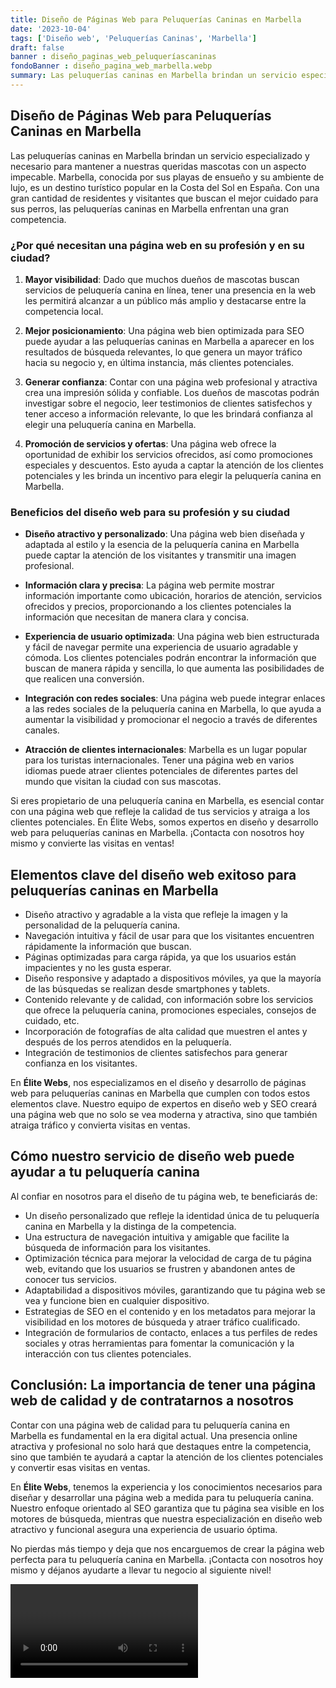 ```yaml
---
title: Diseño de Páginas Web para Peluquerías Caninas en Marbella
date: '2023-10-04'
tags: ['Diseño web', 'Peluquerías Caninas', 'Marbella']
draft: false
banner : diseño_paginas_web_peluqueríascaninas
fondoBanner : diseño_pagina_web_marbella.webp
summary: Las peluquerías caninas en Marbella brindan un servicio especializado y necesario para mantener a nuestras queridas mascotas con un aspecto impecable. Marbella, conocida por sus playas de ensueño y su ambiente de lujo, es un destino turístico popular en la Costa del Sol en España. Con una gran cantidad de residentes y visitantes que buscan el mejor cuidado para sus perros, las peluquerías caninas en Marbella enfrentan una gran competencia.
---
```


## Diseño de Páginas Web para Peluquerías Caninas en Marbella

Las peluquerías caninas en Marbella brindan un servicio especializado y necesario para mantener a nuestras queridas mascotas con un aspecto impecable. Marbella, conocida por sus playas de ensueño y su ambiente de lujo, es un destino turístico popular en la Costa del Sol en España. Con una gran cantidad de residentes y visitantes que buscan el mejor cuidado para sus perros, las peluquerías caninas en Marbella enfrentan una gran competencia.

### ¿Por qué necesitan una página web en su profesión y en su ciudad?

1. **Mayor visibilidad**: Dado que muchos dueños de mascotas buscan servicios de peluquería canina en línea, tener una presencia en la web les permitirá alcanzar a un público más amplio y destacarse entre la competencia local.

2. **Mejor posicionamiento**: Una página web bien optimizada para SEO puede ayudar a las peluquerías caninas en Marbella a aparecer en los resultados de búsqueda relevantes, lo que genera un mayor tráfico hacia su negocio y, en última instancia, más clientes potenciales.

3. **Generar confianza**: Contar con una página web profesional y atractiva crea una impresión sólida y confiable. Los dueños de mascotas podrán investigar sobre el negocio, leer testimonios de clientes satisfechos y tener acceso a información relevante, lo que les brindará confianza al elegir una peluquería canina en Marbella.

4. **Promoción de servicios y ofertas**: Una página web ofrece la oportunidad de exhibir los servicios ofrecidos, así como promociones especiales y descuentos. Esto ayuda a captar la atención de los clientes potenciales y les brinda un incentivo para elegir la peluquería canina en Marbella.

### Beneficios del diseño web para su profesión y su ciudad

- **Diseño atractivo y personalizado**: Una página web bien diseñada y adaptada al estilo y la esencia de la peluquería canina en Marbella puede captar la atención de los visitantes y transmitir una imagen profesional.

- **Información clara y precisa**: La página web permite mostrar información importante como ubicación, horarios de atención, servicios ofrecidos y precios, proporcionando a los clientes potenciales la información que necesitan de manera clara y concisa.

- **Experiencia de usuario optimizada**: Una página web bien estructurada y fácil de navegar permite una experiencia de usuario agradable y cómoda. Los clientes potenciales podrán encontrar la información que buscan de manera rápida y sencilla, lo que aumenta las posibilidades de que realicen una conversión.

- **Integración con redes sociales**: Una página web puede integrar enlaces a las redes sociales de la peluquería canina en Marbella, lo que ayuda a aumentar la visibilidad y promocionar el negocio a través de diferentes canales.

- **Atracción de clientes internacionales**: Marbella es un lugar popular para los turistas internacionales. Tener una página web en varios idiomas puede atraer clientes potenciales de diferentes partes del mundo que visitan la ciudad con sus mascotas.

Si eres propietario de una peluquería canina en Marbella, es esencial contar con una página web que refleje la calidad de tus servicios y atraiga a los clientes potenciales. En Élite Webs, somos expertos en diseño y desarrollo web para peluquerías caninas en Marbella. ¡Contacta con nosotros hoy mismo y convierte las visitas en ventas!

<GifSeo />

<Cta />

## Elementos clave del diseño web exitoso para peluquerías caninas en Marbella

- Diseño atractivo y agradable a la vista que refleje la imagen y la personalidad de la peluquería canina.
- Navegación intuitiva y fácil de usar para que los visitantes encuentren rápidamente la información que buscan.
- Páginas optimizadas para carga rápida, ya que los usuarios están impacientes y no les gusta esperar.
- Diseño responsive y adaptado a dispositivos móviles, ya que la mayoría de las búsquedas se realizan desde smartphones y tablets.
- Contenido relevante y de calidad, con información sobre los servicios que ofrece la peluquería canina, promociones especiales, consejos de cuidado, etc.
- Incorporación de fotografías de alta calidad que muestren el antes y después de los perros atendidos en la peluquería.
- Integración de testimonios de clientes satisfechos para generar confianza en los visitantes.

En **Élite Webs**, nos especializamos en el diseño y desarrollo de páginas web para peluquerías caninas en Marbella que cumplen con todos estos elementos clave. Nuestro equipo de expertos en diseño web y SEO creará una página web que no solo se vea moderna y atractiva, sino que también atraiga tráfico y convierta visitas en ventas.

## Cómo nuestro servicio de diseño web puede ayudar a tu peluquería canina

Al confiar en nosotros para el diseño de tu página web, te beneficiarás de:

- Un diseño personalizado que refleje la identidad única de tu peluquería canina en Marbella y la distinga de la competencia.
- Una estructura de navegación intuitiva y amigable que facilite la búsqueda de información para los visitantes.
- Optimización técnica para mejorar la velocidad de carga de tu página web, evitando que los usuarios se frustren y abandonen antes de conocer tus servicios.
- Adaptabilidad a dispositivos móviles, garantizando que tu página web se vea y funcione bien en cualquier dispositivo.
- Estrategias de SEO en el contenido y en los metadatos para mejorar la visibilidad en los motores de búsqueda y atraer tráfico cualificado.
- Integración de formularios de contacto, enlaces a tus perfiles de redes sociales y otras herramientas para fomentar la comunicación y la interacción con tus clientes potenciales.

## Conclusión: La importancia de tener una página web de calidad y de contratarnos a nosotros

Contar con una página web de calidad para tu peluquería canina en Marbella es fundamental en la era digital actual. Una presencia online atractiva y profesional no solo hará que destaques entre la competencia, sino que también te ayudará a captar la atención de los clientes potenciales y convertir esas visitas en ventas.

En **Élite Webs**, tenemos la experiencia y los conocimientos necesarios para diseñar y desarrollar una página web a medida para tu peluquería canina. Nuestro enfoque orientado al SEO garantiza que tu página sea visible en los motores de búsqueda, mientras que nuestra especialización en diseño web atractivo y funcional asegura una experiencia de usuario óptima.

No pierdas más tiempo y deja que nos encarguemos de crear la página web perfecta para tu peluquería canina en Marbella. ¡Contacta con nosotros hoy mismo y déjanos ayudarte a llevar tu negocio al siguiente nivel!

<Video />

<CtaBot job='Peluquerías Caninas' city='Marbella'/>

<Gmaps query='Marbella+españa+maps' />